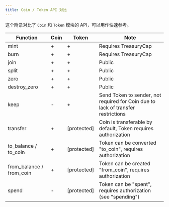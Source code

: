 ```yaml
---
title: Coin / Token API 对比
---
```


这个附录对比了 `Coin` 和 `Token` 模块的 API，可以用作快速参考。

| Function                    | Coin | Token       | Note                                                                             |
|-----------------------------|------|-------------|----------------------------------------------------------------------------------|
| mint                        | +    | +           | Requires TreasuryCap                                                             |
| burn                        | +    | +           | Requires TreasuryCap                                                             |
| join                        | +    | +           | Public                                                                           |
| split                       | +    | +           | Public                                                                           |
| zero                        | +    | +           | Public                                                                           |
| destroy_zero                | +    | +           | Public                                                                           |
| keep                        | -    | +           | Send Token to sender, not required for Coin due to lack of transfer restrictions |
| transfer                    | +    | \[protected] | Coin is transferable by default, Token requires authorization                   |
| to_balance / to_coin        | +    | \[protected] | Token can be converted "to_coin", requires authorization                        |
| from_balance / from_coin    | +    | \[protected] | Token can be created "from_coin", requires authorization                        |
| spend                       | -    | \[protected] | Token can be "spent", requires authorization (see "spending")                   |
